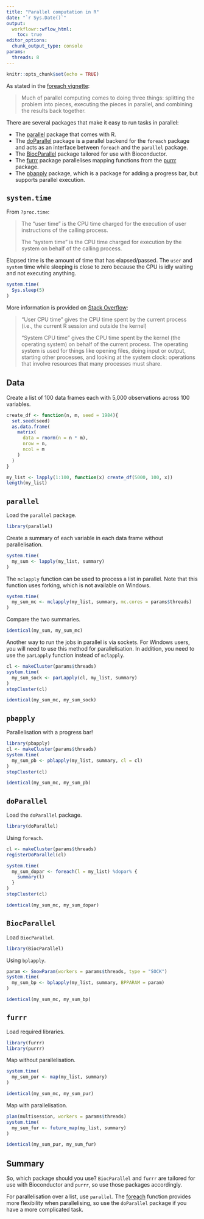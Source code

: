 ```yaml
---
title: "Parallel computation in R"
date: "`r Sys.Date()`"
output:
  workflowr::wflow_html:
    toc: true
editor_options:
  chunk_output_type: console
params:
  threads: 8
---
```


```r
knitr::opts_chunk$set(echo = TRUE)
```

As stated in the [foreach vignette](https://cran.r-project.org/web/packages/foreach/vignettes/foreach.html#conclusion):

>Much of parallel computing comes to doing three things: splitting the problem into pieces, executing the pieces in parallel, and combining the results back together.

There are several packages that make it easy to run tasks in parallel:

* The [parallel](https://bookdown.org/rdpeng/rprogdatascience/parallel-computation.html#the-parallel-package) package that comes with R.
* The [doParallel](https://cran.r-project.org/web/packages/doParallel/vignettes/gettingstartedParallel.pdf) package is a parallel backend for the `foreach` package and acts as an interface between `foreach` and the `parallel` package.
* The [BiocParallel](https://bioconductor.org/packages/release/bioc/html/BiocParallel.html) package tailored for use with Bioconductor.
* The [furrr](https://furrr.futureverse.org/) package parallelises mapping functions from the [purrr](https://purrr.tidyverse.org/) package.
* The [pbapply](https://github.com/psolymos/pbapply#parallel-backends) package, which is a package for adding a progress bar, but supports parallel execution.

## `system.time`

From `?proc.time`:

>The "user time" is the CPU time charged for the execution of user instructions of the calling process.
>
>The "system time" is the CPU time charged for execution by the system on behalf of the calling process.

Elapsed time is the amount of time that has elapsed/passed. The `user` and `system` time while sleeping is close to zero because the CPU is idly waiting and not executing anything.

```r
system.time(
  Sys.sleep(5)
)
```

More information is provided on [Stack Overflow](https://stackoverflow.com/questions/5688949/what-are-user-and-system-times-measuring-in-r-system-timeexp-output):

>"User CPU time" gives the CPU time spent by the current process (i.e., the current R session and outside the kernel)
>
>"System CPU time" gives the CPU time spent by the kernel (the operating system) on behalf of the current process. The operating system is used for things like opening files, doing input or output, starting other processes, and looking at the system clock: operations that involve resources that many processes must share.

## Data

Create a list of 100 data frames each with 5,000 observations across 100 variables.

```r
create_df <- function(n, m, seed = 1984){
  set.seed(seed)
  as.data.frame(
    matrix(
      data = rnorm(n = n * m),
      nrow = n,
      ncol = m
    )
  )
}

my_list <- lapply(1:100, function(x) create_df(5000, 100, x))
length(my_list)
```

## `parallel`

Load the `parallel` package.

```r
library(parallel)
```

Create a summary of each variable in each data frame without parallelisation.

```r
system.time(
  my_sum <- lapply(my_list, summary)
)
```

The `mclapply` function can be used to process a list in parallel. Note that this function uses forking, which is not available on Windows.

```r
system.time(
  my_sum_mc <- mclapply(my_list, summary, mc.cores = params$threads)
)
```

Compare the two summaries.

```r
identical(my_sum, my_sum_mc)
```

Another way to run the jobs in parallel is via sockets. For Windows users, you will need to use this method for parallelisation. In addition, you need to use the `parLapply` function instead of `mclapply`.

```r
cl <- makeCluster(params$threads)
system.time(
  my_sum_sock <- parLapply(cl, my_list, summary)
)
stopCluster(cl)

identical(my_sum_mc, my_sum_sock)
```

## `pbapply`

Parallelisation with a progress bar!

```r
library(pbapply)
cl <- makeCluster(params$threads)
system.time(
  my_sum_pb <- pblapply(my_list, summary, cl = cl)
)
stopCluster(cl)

identical(my_sum_mc, my_sum_pb)
```

## `doParallel`

Load the `doParallel` package.

```r
library(doParallel)
```

Using `foreach`.

```r
cl <- makeCluster(params$threads)
registerDoParallel(cl)

system.time(
  my_sum_dopar <- foreach(l = my_list) %dopar% {
    summary(l)
  }
)
stopCluster(cl)

identical(my_sum_mc, my_sum_dopar)
```

## `BiocParallel`

Load `BiocParallel`.

```r
library(BiocParallel)
```

Using `bplapply`.

```r
param <- SnowParam(workers = params$threads, type = "SOCK")
system.time(
  my_sum_bp <- bplapply(my_list, summary, BPPARAM = param)
)

identical(my_sum_mc, my_sum_bp)
```

## `furrr`

Load required libraries.

```r
library(furrr)
library(purrr)
```

Map without parallelisation.

```r
system.time(
  my_sum_pur <- map(my_list, summary)
)

identical(my_sum_mc, my_sum_pur)
```

Map with parallelisation.

```r
plan(multisession, workers = params$threads)
system.time(
  my_sum_fur <- future_map(my_list, summary)
)

identical(my_sum_pur, my_sum_fur)
```

## Summary

So, which package should you use? `BiocParallel` and `furrr` are tailored for use with Bioconductor and `purrr`, so use those packages accordingly.

For parallelisation over a list, use `parallel`. The [foreach](https://cran.r-project.org/web/packages/foreach/vignettes/foreach.html) function provides more flexibility when parallelising, so use the `doParallel` package if you have a more complicated task.
